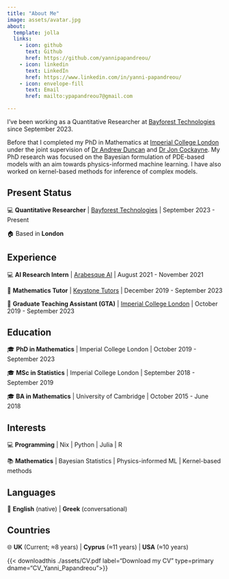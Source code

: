 ```yaml
---
title: "About Me"
image: assets/avatar.jpg
about:
  template: jolla
  links:
    - icon: github
      text: Github
      href: https://github.com/yannipapandreou/
    - icon: linkedin
      text: LinkedIn
      href: https://www.linkedin.com/in/yanni-papandreou/
    - icon: envelope-fill
      text: Email
      href: mailto:ypapandreou7@gmail.com

---
```



I've been working as a Quantitative Researcher at [Bayforest Technologies](https://bayforest.ai/) since September 2023.

Before that I completed my PhD in Mathematics at [Imperial College London](https://www.imperial.ac.uk/) under the joint supervision of [Dr Andrew Duncan](https://www.ma.imperial.ac.uk/~aduncan/) and [Dr Jon Cockayne](https://www.southampton.ac.uk/people/5z6tk6/doctor-jon-cockayne). My PhD research was focused on the Bayesian formulation of PDE-based models with an aim towards physics-informed machine learning. I have also worked on kernel-based methods for inference of complex models.


::: {.panel-tabset}

## Present Status

💻 **Quantitative Researcher** | [Bayforest Technologies](https://bayforest.ai/) | September 2023 - Present

🏠 Based in **London**

## Experience

💻 **AI Research Intern** | [Arabesque AI](https://www.arabesque.com/ai/) | August 2021 - November 2021

📖 **Mathematics Tutor** | [Keystone Tutors](https://www.keystonetutors.com/) | December 2019 - September 2023

📖 **Graduate Teaching Assistant (GTA)** | [Imperial College London](https://www.imperial.ac.uk/) | October 2019 - September 2023

## Education

🎓 **PhD in Mathematics** | Imperial College London | October 2019 - September 2023

🎓 **MSc in Statistics** | Imperial College London | September 2018 - September 2019

🎓 **BA in Mathematics** | University of Cambridge | October 2015 - June 2018

## Interests

💻 **Programming** | Nix | Python | Julia | R

📚 **Mathematics** | Bayesian Statistics | Physics-informed ML | Kernel-based methods

## Languages

💬 **English** (native) | **Greek** (conversational)

## Countries

🌐 **UK** (Current; ≈8 years) | **Cyprus** (≈11 years) | **USA** (≈10 years)

:::

{{< downloadthis ./assets/CV.pdf label="Download my CV" type=primary dname="CV_Yanni_Papandreou">}}
